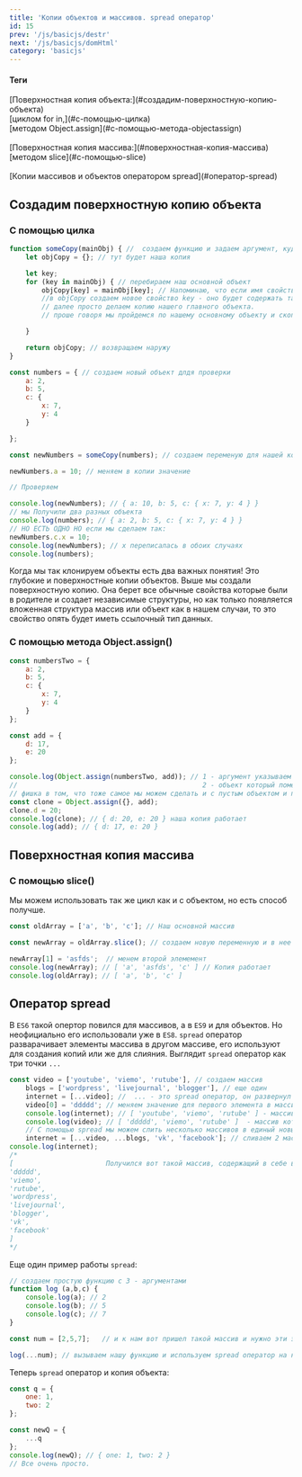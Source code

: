 ```yaml
---
title: 'Копии объектов и массивов. spread оператор'
id: 15
prev: '/js/basicjs/destr'
next: '/js/basicjs/domHtml'
category: 'basicjs'
---
```



#### Теги
<div className='tag_js'>[Поверхностная копия объекта:](#создадим-поверхностную-копию-объекта)</div>
<div className='mini_tag_js'>[циклом for in,](#с-помощью-цилка)</div>
<div className='mini_tag_js'>[методом Object.assign](#с-помощью-метода-objectassign)</div> <br/>
<div className='tag_js'>[Поверхностная копия массива:](#поверхностная-копия-массива) </div>
<div className='mini_tag_js'>[методом slice](#с-помощью-slice)</div><br/>
<div className='tag_js'>[Копии массивов и объектов оператором spread](#оператор-spread) </div>




##  Создадим поверхностную копию объекта ##

### С помощью цилка ###
```javaScript
function someCopy(mainObj) { //  создаем функцию и задаем аргумент, куда будем передавать наш основной объект.
    let objCopy = {}; // тут будет наша копия

    let key;
    for (key in mainObj) { // перебираем наш основной объект
        objCopy[key] = mainObj[key]; // Напоминаю, что если имя свойства в переменной, то обратиться мы можем только через []
        //в objCopy создаем новое свойство key - оно будет содержать такое же значение как и в главном объекте
        // далее просто делаем копию нашего главного объекта.
        // проше говоря мы пройдемся по нашему основному объекту и скопируем все в копию.

    }

    return objCopy; // возвращаем наружу
}

const numbers = { // создаем новый объект длдя проверки
    a: 2,
    b: 5,
    c: {
        x: 7,
        y: 4
    }

};

const newNumbers = someCopy(numbers); // создаем переменую для нашей копии и помещаем в нее функцию копирования и аргумент с нужным объектом

newNumbers.a = 10; // меняем в копии значение

// Проверяем

console.log(newNumbers); // { a: 10, b: 5, c: { x: 7, y: 4 } }
// мы Получили два разных объекта
console.log(numbers); // { a: 2, b: 5, c: { x: 7, y: 4 } }
// НО ЕСТЬ ОДНО НО если мы сделаем так:
newNumbers.c.x = 10;
console.log(newNumbers); // x переписалась в обоих случаях 
console.log(numbers);
```
Когда мы так клонируем объекты есть два важных понятия!
Это глубокие и поверхностные копии объектов.
Выше мы создали поверхностную копию. Она берет все обычные свойства которые были в родителе и создает независимые структуры,
но как только появляется вложенная структура массив или объект как в нашем случаи, то это свойство опять будет иметь ссылочный тип данных.

### С помощью метода Object.assign() ###
```javaScript
const numbersTwo = {
    a: 2,
    b: 5,
    c: {
        x: 7,
        y: 4
    }
};

const add = {
    d: 17,
    e: 20
};

console.log(Object.assign(numbersTwo, add)); // 1 - аргумент указываем объект в который мы хотим все поместить
//                                              2 - объект который помещаем
// фишка в том, что тоже самое мы можем сделать и с пустым объектом и получится просто копия
const clone = Object.assign({}, add);
clone.d = 20;
console.log(clone); // { d: 20, e: 20 } наша копия работает
console.log(add); // { d: 17, e: 20 } 

```
##  Поверхностная копия массива ##
### С помощью slice() ###
Мы можем использовать так же цикл как и с объектом, но есть способ получше.
```javaScript
const oldArray = ['a', 'b', 'c']; // Наш основной массив

const newArray = oldArray.slice(); // создаем новую переменную и в нее кладем наш массив и обращаемся к методу slice( )

newArray[1] = 'asfds';  // менем второй элемемент
console.log(newArray); // [ 'a', 'asfds', 'c' ] // Копия работает
console.log(oldArray); // [ 'a', 'b', 'c' ]

```

## Оператор spread ##
В `ES6` такой опертор повился для массивов, а в `ES9` и для объектов. Но неофициально его использовали уже в `ES8`.
`spread` оператор разварачивает элементы массива в другом массиве, его используют для создания копий или же для слияния.
Выглядит `spread` оператор как три точки `...`
```javaScript
const video = ['youtube', 'viemo', 'rutube'], // создаем массив
    blogs = ['wordpress', 'livejournal', 'blogger'], // еще один
    internet = [...video]; //  ... - это spread оператор, он развернул элементы из video в массив internet 
    video[0] = 'ddddd'; // меняем значение для первого элемента в массиве video.
    console.log(internet); // [ 'youtube', 'viemo', 'rutube' ] - массив где мы использовали ...
    console.log(video); // [ 'ddddd', 'viemo', 'rutube' ]  - массив которого делали копию, первый элемент поменялся только у оригинала. Копия удалась.
    // С помощью spread мы можем слить несколько массивов в единый новый массив и так же, что-то добавить еще.
    internet = [...video, ...blogs, 'vk', 'facebook']; // сливаем 2 масива и добавляем еще 2 элемента - 'vk', 'facebook'
console.log(internet);
/*
[                       Получился вот такой массив, содержащий в себе все из массива video и blogs и 2 доп элемента
'ddddd',
'viemo',
'rutube',
'wordpress',
'livejournal',
'blogger',
'vk',
'facebook'
]
*/
```
Еще один пример работы `spread`:
```javascript
// cоздаем простую функцию с 3 - аргументами
function log (a,b,c) {
    console.log(a); // 2          
    console.log(b); // 5
    console.log(c); // 7
}

const num = [2,5,7];   // и к нам вот пришел такой массив и нужно эти элементы добавить в наши 3 аргумента в функции

log(...num); // вызываем нашу функцию и используем spread оператор на нашем массиве и все. Выше видно какая цифра и в какой аргумент пошла.
```
Теперь `spread` оператор и копия объекта:
```javaScript
const q = {
    one: 1,
    two: 2
};

const newQ = {
    ...q
};
console.log(newQ); // { one: 1, two: 2 }
// Все очень просто.
```
